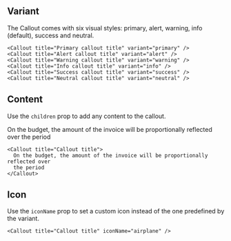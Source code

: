 
## Variant

The Callout comes with six visual styles: primary, alert, warning, info (default), success and neutral.

<Preview className="grid">
  <Callout title="Primary callout title" variant="primary" />
  <Callout title="Alert callout title" variant="alert" />
  <Callout title="Warning callout title" variant="warning" />
  <Callout title="Info callout title" variant="info" />
  <Callout title="Success callout title" variant="success" />
  <Callout title="Neutral callout title" variant="neutral" />
</Preview>

```tsx
<Callout title="Primary callout title" variant="primary" />
<Callout title="Alert callout title" variant="alert" />
<Callout title="Warning callout title" variant="warning" />
<Callout title="Info callout title" variant="info" />
<Callout title="Success callout title" variant="success" />
<Callout title="Neutral callout title" variant="neutral" />
```

## Content

Use the `children` prop to add any content to the callout.

<Preview className="grid">
  <Callout title="Callout title">
    On the budget, the amount of the invoice will be proportionally reflected
    over the period
  </Callout>
</Preview>

```tsx
<Callout title="Callout title">
  On the budget, the amount of the invoice will be proportionally reflected over
  the period
</Callout>
```

## Icon

Use the `iconName` prop to set a custom icon instead of the one predefined by the variant.

<Preview className="grid">
  <Callout title="Callout title" iconName="airplane" />
</Preview>

```tsx
<Callout title="Callout title" iconName="airplane" />
```
